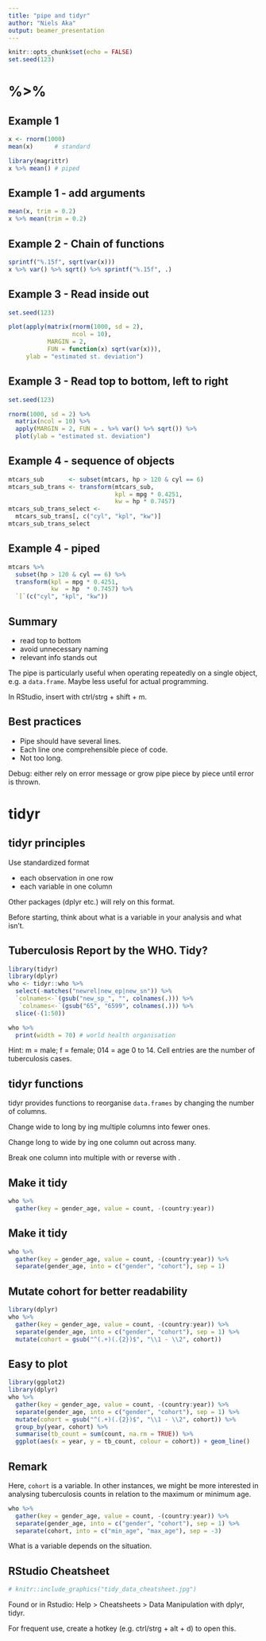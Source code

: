 ```yaml
---
title: "pipe and tidyr"
author: "Niels Aka"
output: beamer_presentation
---
```


```r
knitr::opts_chunk$set(echo = FALSE)
set.seed(123)
```

# %>%

## Example 1

```r
x <- rnorm(1000)
mean(x)      # standard
```
```r
library(magrittr)
x %>% mean() # piped
```

## Example 1 - add arguments

```r
mean(x, trim = 0.2)
x %>% mean(trim = 0.2)
```

## Example 2 - Chain of functions

```r
sprintf("%.15f", sqrt(var(x)))
x %>% var() %>% sqrt() %>% sprintf("%.15f", .)
```


## Example 3 - Read inside out
```r
set.seed(123)
```

```r
plot(apply(matrix(rnorm(1000, sd = 2), 
                  ncol = 10),
           MARGIN = 2,
           FUN = function(x) sqrt(var(x))),
     ylab = "estimated st. deviation")
```

## Example 3 - Read top to bottom, left to right
```r
set.seed(123)
```

```r
rnorm(1000, sd = 2) %>% 
  matrix(ncol = 10) %>% 
  apply(MARGIN = 2, FUN = . %>% var() %>% sqrt()) %>%
  plot(ylab = "estimated st. deviation")
```


## Example 4 - sequence of objects

```r
mtcars_sub       <- subset(mtcars, hp > 120 & cyl == 6)
mtcars_sub_trans <- transform(mtcars_sub,
                              kpl = mpg * 0.4251,
                              kw = hp * 0.7457)
mtcars_sub_trans_select <-
  mtcars_sub_trans[, c("cyl", "kpl", "kw")]
mtcars_sub_trans_select
```


## Example 4 - piped
```r
mtcars %>%
  subset(hp > 120 & cyl == 6) %>%
  transform(kpl = mpg * 0.4251, 
            kw  = hp  * 0.7457) %>%
  `[`(c("cyl", "kpl", "kw"))
```

## Summary

* read top to bottom \newline
* avoid unnecessary naming \newline
* relevant info stands out \newline

The pipe is particularly useful when operating repeatedly on a single object, 
e.g. a `data.frame`. Maybe less useful for actual programming.

In RStudio, insert with ctrl/strg + shift + m.

## Best practices

* Pipe should have several lines. \newline
* Each line one comprehensible piece of code. \newline
* Not too long. \newline

Debug: either rely on error message or grow pipe piece by piece until error is thrown.

# tidyr

## tidyr principles

Use standardized format

* each observation in one row
* each variable in one column

Other packages (dplyr etc.) will rely on this format.

Before starting, think about what is a variable in your analysis and what isn't.

## Tuberculosis Report by the WHO. Tidy?
```r
library(tidyr)
library(dplyr)
who <- tidyr::who %>% 
  select(-matches("newrel|new_ep|new_sn")) %>% 
  `colnames<-`(gsub("new_sp_", "", colnames(.))) %>% 
   `colnames<-`(gsub("65", "6599", colnames(.))) %>% 
  slice(-(1:50))
```

\tiny
```r
who %>% 
  print(width = 70) # world health organisation
```
Hint: m = male; f = female; 014 = age 0 to 14. Cell entries are the number of tuberculosis cases.

## tidyr functions

tidyr provides functions to reorganise `data.frames` by changing the number of
columns.
\newline
\newline

Change wide to long by \textcolor{red}{gather()}ing multiple columns into fewer ones.
\newline

Change long to wide by \textcolor{red}{spread()}ing one column out across many.
\newline

Break one column into multiple with \textcolor{red}{separate()} or
reverse with \textcolor{red}{unite()}.

## Make it tidy

\tiny
```r
who %>% 
  gather(key = gender_age, value = count, -(country:year)) 
```

## Make it tidy

\tiny
```r
who %>% 
  gather(key = gender_age, value = count, -(country:year)) %>% 
  separate(gender_age, into = c("gender", "cohort"), sep = 1)
```


## Mutate cohort for better readability

\tiny
```r
library(dplyr)
who %>% 
  gather(key = gender_age, value = count, -(country:year)) %>% 
  separate(gender_age, into = c("gender", "cohort"), sep = 1) %>% 
  mutate(cohort = gsub("^(.+)(.{2})$", "\\1 - \\2", cohort))
```


## Easy to plot
\tiny
```r
library(ggplot2)
library(dplyr)
who %>% 
  gather(key = gender_age, value = count, -(country:year)) %>% 
  separate(gender_age, into = c("gender", "cohort"), sep = 1) %>% 
  mutate(cohort = gsub("^(.+)(.{2})$", "\\1 - \\2", cohort)) %>% 
  group_by(year, cohort) %>% 
  summarise(tb_count = sum(count, na.rm = TRUE)) %>% 
  ggplot(aes(x = year, y = tb_count, colour = cohort)) + geom_line()
```

## Remark

Here, `cohort` is a variable. In other instances, we might be more interested in
analysing tuberculosis counts in relation to the maximum or minimum age. 

\tiny
```r
who %>% 
  gather(key = gender_age, value = count, -(country:year)) %>% 
  separate(gender_age, into = c("gender", "cohort"), sep = 1) %>% 
  separate(cohort, into = c("min_age", "max_age"), sep = -3)
```
\normalsize
What is a variable depends on the situation.

## RStudio Cheatsheet

```r
# knitr::include_graphics("tidy_data_cheatsheet.jpg")
```

Found [\textcolor{blue}{here}](https://github.com/rstudio/cheatsheets/raw/master/source/pdfs/data-import-cheatsheet.pdf) or in \newline Rstudio: Help > Cheatsheets > Data Manipulation with dplyr, tidyr.

For frequent use, create a hotkey (e.g. ctrl/strg + alt + d) to open this.

<!-- ## Finally... -->

<!-- what constitutes a variable depends on context. -->

<!-- ## Material -->

<!-- One of Hadley Wickham's talks about the tidyverse, [\textcolor{blue}{here}](https://www.rstudio.com/resources/videos/data-science-in-the-tidyverse/) -->

<!-- [\textcolor{blue}{Introduction to magrittr}](https://cran.r-project.org/web/packages/magrittr/vignettes/magrittr.html) -->

<!-- [\textcolor{blue}{tidyr's website}](http://tidyr.tidyverse.org/) -->


